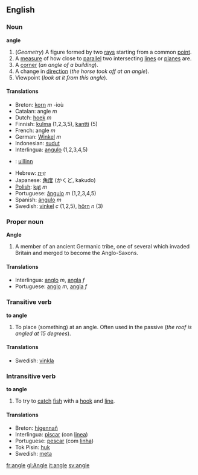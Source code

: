==English==

===Noun===
'''angle'''

#(''Geometry'') A figure formed by two [[ray]]s starting from a common [[point]].
#A [[measure]] of how close to [[parallel]] two intersecting [[line]]s or [[plane]]s are.
#A [[corner]] (''an angle of a building'').
#A change in [[direction]] (''the horse took off at an angle'').
#Viewpoint (''look at it from this angle'').

====Translations====
*Breton: [[korn]] ''m'' -ioù
*Catalan: angle ''m''
*Dutch: [[hoek]] ''m''
*Finnish: [[kulma]] (1,2,3,5), [[kantti]] (5)
*French: angle ''m''
*German: [[Winkel]] ''m''
*Indonesian: [[sudut]]
*Interlingua: [[angulo]] (1,2,3,4,5)
*{{ga}}: [[uillinn]]
*Hebrew: [[זָוִית]]
*Japanese: [[角度]] (かくど, kakudo)
*[[Polish]]: [[kąt]] ''m''
*Portuguese: [[ângulo]] ''m'' (1,2,3,4,5)
*Spanish: [[ángulo]] ''m''
*Swedish: [[vinkel]] ''c'' (1,2,5), [[hörn]] ''n'' (3)

===Proper noun===
'''Angle'''

#A member of an ancient Germanic tribe, one of several which invaded Britain and merged to become the Anglo-Saxons.

==== Translations ====
*Interlingua: [[anglo]] ''m'', [[angla]] ''f''
*Portuguese: [[anglo]] ''m'', [[angla]] ''f''

===Transitive verb===
'''to angle'''

#To place (something) at an angle.  Often used in the passive (''the roof is angled at 15 degrees'').

====Translations====
*Swedish: [[vinkla]]

===Intransitive verb===
'''to angle'''

#To try to [[catch]] [[fish]] with a [[hook]] and [[line]].

====Translations====
*Breton: [[higennañ]]
*Interlingua: [[piscar]] (con [[linea]])
*Portuguese: [[pescar]] (com [[linha]])
*Tok Pisin: [[huk]]
*Swedish: [[meta]]

[[fr:angle]]
[[gl:Angle]]
[[it:angle]]
[[sv:angle]]